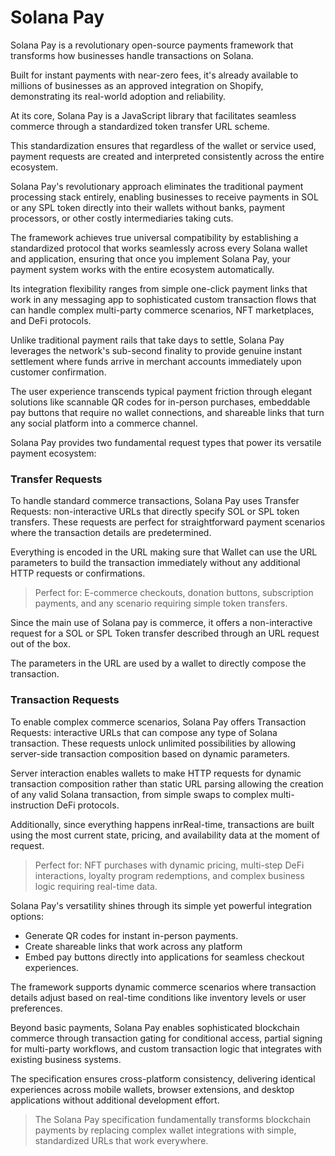 
# Solana Pay

Solana Pay is a revolutionary open-source payments framework that transforms how businesses handle transactions on Solana. 

Built for instant payments with near-zero fees, it's already available to millions of businesses as an approved integration on Shopify, demonstrating its real-world adoption and reliability.

At its core, Solana Pay is a JavaScript library that facilitates seamless commerce through a standardized token transfer URL scheme. 

This standardization ensures that regardless of the wallet or service used, payment requests are created and interpreted consistently across the entire ecosystem.

<ArticleSection name="Core Functionalities" id="core-functionalities" level="h2" />

Solana Pay's revolutionary approach eliminates the traditional payment processing stack entirely, enabling businesses to receive payments in SOL or any SPL token directly into their wallets without banks, payment processors, or other costly intermediaries taking cuts. 

The framework achieves true universal compatibility by establishing a standardized protocol that works seamlessly across every Solana wallet and application, ensuring that once you implement Solana Pay, your payment system works with the entire ecosystem automatically. 

Its integration flexibility ranges from simple one-click payment links that work in any messaging app to sophisticated custom transaction flows that can handle complex multi-party commerce scenarios, NFT marketplaces, and DeFi protocols. 

Unlike traditional payment rails that take days to settle, Solana Pay leverages the network's sub-second finality to provide genuine instant settlement where funds arrive in merchant accounts immediately upon customer confirmation. 

The user experience transcends typical payment friction through elegant solutions like scannable QR codes for in-person purchases, embeddable pay buttons that require no wallet connections, and shareable links that turn any social platform into a commerce channel.

Solana Pay provides two fundamental request types that power its versatile payment ecosystem:

### Transfer Requests

To handle standard commerce transactions, Solana Pay uses Transfer Requests: non-interactive URLs that directly specify SOL or SPL token transfers. These requests are perfect for straightforward payment scenarios where the transaction details are predetermined.

Everything is encoded in the URL making sure that Wallet can use the URL parameters to build the transaction immediately without any additional HTTP requests or confirmations.

> Perfect for: E-commerce checkouts, donation buttons, subscription payments, and any scenario requiring simple token transfers.

Since the main use of Solana pay is commerce, it offers a non-interactive request for a SOL or SPL Token transfer described through an URL request out of the box. 

The parameters in the URL are used by a wallet to directly compose the transaction.

### Transaction Requests

To enable complex commerce scenarios, Solana Pay offers Transaction Requests: interactive URLs that can compose any type of Solana transaction. These requests unlock unlimited possibilities by allowing server-side transaction composition based on dynamic parameters.

Server interaction enables wallets to make HTTP requests for dynamic transaction composition rather than static URL parsing allowing the creation of any valid Solana transaction, from simple swaps to complex multi-instruction DeFi protocols. 

Additionally, since everything happens inrReal-time, transactions are built using the most current state, pricing, and availability data at the moment of request.

> Perfect for: NFT purchases with dynamic pricing, multi-step DeFi interactions, loyalty program redemptions, and complex business logic requiring real-time data.

<ArticleSection name="Integration and Capabilities" id="integration-capabilities" level="h2" />

Solana Pay's versatility shines through its simple yet powerful integration options: 
- Generate QR codes for instant in-person payments.
- Create shareable links that work across any platform
- Embed pay buttons directly into applications for seamless checkout experiences. 

The framework supports dynamic commerce scenarios where transaction details adjust based on real-time conditions like inventory levels or user preferences.

Beyond basic payments, Solana Pay enables sophisticated blockchain commerce through transaction gating for conditional access, partial signing for multi-party workflows, and custom transaction logic that integrates with existing business systems. 

The specification ensures cross-platform consistency, delivering identical experiences across mobile wallets, browser extensions, and desktop applications without additional development effort.

> The Solana Pay specification fundamentally transforms blockchain payments by replacing complex wallet integrations with simple, standardized URLs that work everywhere.

